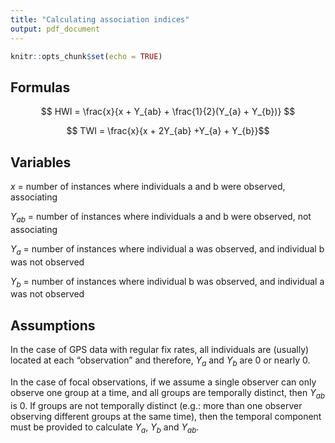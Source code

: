 ```yaml
---
title: "Calculating association indices"
output: pdf_document
---
```


```r
knitr::opts_chunk$set(echo = TRUE)
```

## Formulas

$$ HWI = \frac{x}{x + Y_{ab} + \frac{1}{2}(Y_{a} + Y_{b})} $$

$$ TWI = \frac{x}{x + 2Y_{ab} +Y_{a} + Y_{b}}$$

## Variables

$x$ = number of instances where individuals a and b were observed, associating

$Y_{ab}$ = number of instances where individuals a and b were observed, not associating

$Y_{a}$ = number of instances where individual a was observed, and individual b was not observed

$Y_{b}$ = number of instances where individual b was observed, and individual a was not observed

## Assumptions

In the case of GPS data with regular fix rates, all individuals are (usually) located at each "observation" and therefore, $Y_{a}$ and $Y_{b}$ are 0 or nearly 0. 

In the case of focal observations, if we assume a single observer can only observe one group at a time, and all groups are temporally distinct, then $Y_{ab}$ is 0. If groups are not temporally distinct (e.g.: more than one observer observing different groups at the same time), then the temporal component must be provided to calculate $Y_{a}$, $Y_{b}$ and $Y_{ab}$. 
